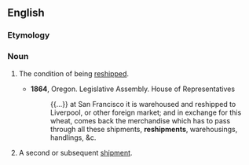 ==English==

===Etymology===
{{prefix|en|re|shipment}}

===Noun===
{{en-noun|~}}

# {{lb|en|uncountable}} The condition of being [[reship]]ped.
#* '''1864''', Oregon. Legislative Assembly. House of Representatives
#*: {{...}} at San Francisco it is warehoused and reshipped to Liverpool, or other foreign market; and in exchange for this wheat, comes back the merchandise which has to pass through all these shipments, '''reshipments''', warehousings, handlings, &c.
# {{lb|en|countable}} A second or subsequent [[shipment]].